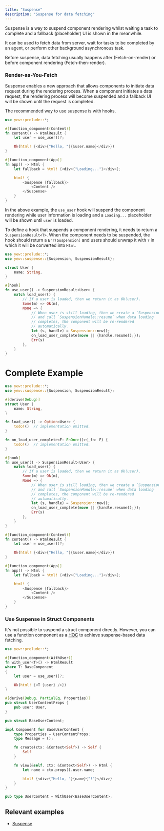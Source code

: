 ```yaml
---
title: "Suspense"
description: "Suspense for data fetching"
---
```


Suspense is a way to suspend component rendering whilst waiting a task
to complete and a fallback (placeholder) UI is shown in the meanwhile.

It can be used to fetch data from server, wait for tasks to be completed
by an agent, or perform other background asynchronous task.

Before suspense, data fetching usually happens after (Fetch-on-render) or before
component rendering (Fetch-then-render).

### Render-as-You-Fetch

Suspense enables a new approach that allows components to initiate data request
during the rendering process. When a component initiates a data request,
the rendering process will become suspended and a fallback UI will be
shown until the request is completed.

The recommended way to use suspense is with hooks.

```rust ,ignore
use yew::prelude::*;

#[function_component(Content)]
fn content() -> HtmlResult {
    let user = use_user()?;

    Ok(html! {<div>{"Hello, "}{&user.name}</div>})
}

#[function_component(App)]
fn app() -> Html {
    let fallback = html! {<div>{"Loading..."}</div>};

    html! {
        <Suspense {fallback}>
            <Content />
        </Suspense>
    }
}
```

In the above example, the `use_user` hook will suspend the component
rendering while user information is loading and a `Loading...` placeholder will
be shown until `user` is loaded.

To define a hook that suspends a component rendering, it needs to return
a `SuspensionResult<T>`. When the component needs to be suspended, the
hook should return a `Err(Suspension)` and users should unwrap it with
`?` in which it will be converted into `Html`.

```rust ,ignore
use yew::prelude::*;
use yew::suspense::{Suspension, SuspensionResult};

struct User {
    name: String,
}

#[hook]
fn use_user() -> SuspensionResult<User> {
    match load_user() {
        // If a user is loaded, then we return it as Ok(user).
        Some(m) => Ok(m),
        None => {
            // When user is still loading, then we create a `Suspension`
            // and call `SuspensionHandle::resume` when data loading
            // completes, the component will be re-rendered
            // automatically.
            let (s, handle) = Suspension::new();
            on_load_user_complete(move || {handle.resume();});
            Err(s)
        },
    }
}
```

# Complete Example

```rust
use yew::prelude::*;
use yew::suspense::{Suspension, SuspensionResult};

#[derive(Debug)]
struct User {
    name: String,
}

fn load_user() -> Option<User> {
    todo!()  // implementation omitted.
}

fn on_load_user_complete<F: FnOnce()>(_fn: F) {
    todo!()  // implementation omitted.
}

#[hook]
fn use_user() -> SuspensionResult<User> {
    match load_user() {
        // If a user is loaded, then we return it as Ok(user).
        Some(m) => Ok(m),
        None => {
            // When user is still loading, then we create a `Suspension`
            // and call `SuspensionHandle::resume` when data loading
            // completes, the component will be re-rendered
            // automatically.
            let (s, handle) = Suspension::new();
            on_load_user_complete(move || {handle.resume();});
            Err(s)
        },
    }
}

#[function_component(Content)]
fn content() -> HtmlResult {
    let user = use_user()?;

    Ok(html! {<div>{"Hello, "}{&user.name}</div>})
}

#[function_component(App)]
fn app() -> Html {
    let fallback = html! {<div>{"Loading..."}</div>};

    html! {
        <Suspense {fallback}>
            <Content />
        </Suspense>
    }
}
```

### Use Suspense in Struct Components

It's not possible to suspend a struct component directly. However, you
can use a function component as a [HOC](../advanced-topics/struct-components/hoc) to
achieve suspense-based data fetching.

```rust ,ignore
use yew::prelude::*;

#[function_component(WithUser)]
fn with_user<T>() -> HtmlResult
where T: BaseComponent
{
    let user = use_user()?;

    Ok(html! {<T {user} />})
}

#[derive(Debug, PartialEq, Properties)]
pub struct UserContentProps {
    pub user: User,
}

pub struct BaseUserContent;

impl Component for BaseUserContent {
    type Properties = UserContentProps;
    type Message = ();

    fn create(ctx: &Context<Self>) -> Self {
        Self
    }

    fn view(&self, ctx: &Context<Self>) -> Html {
        let name = ctx.props().user.name;

        html! {<div>{"Hello, "}{name}{"!"}</div>}
    }
}

pub type UserContent = WithUser<BaseUserContent>;
```

## Relevant examples

- [Suspense](https://github.com/yewstack/yew/tree/master/examples/suspense)
